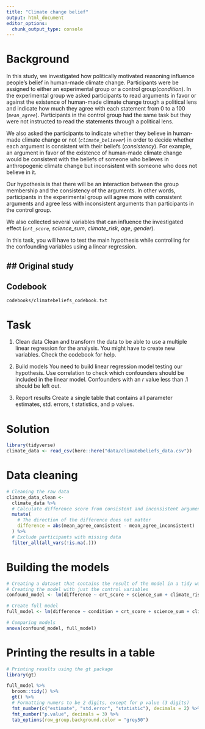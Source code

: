 ```yaml
---
title: "Climate change belief"
output: html_document
editor_options: 
  chunk_output_type: console
---
```


# Background
In this study, we investigated how politically motivated reasoning influence people's belief in human-made climate change. Participants were be assigned to either an experimental group or a control group(_condition_). In the experimental group we asked participants to read arguments in favor or against the existence of human-made climate change trough a political lens and indicate how much they agree with each statement from 0 to a 100 (_`mean_agree`_). Participants in the control group had the same task but they were not instructed to read the statements through a political lens.

We also asked the participants to indicate whether they believe in human-made climate change or not (_`climate_believer`_) in order to decide whether each argument is consistent with their beliefs (_consistency_). For example, an argument in favor of the existence of human-made climate change would be consistent with the beliefs of someone who believes in anthropogenic climate change but inconsistent with someone who does not believe in it. 

Our hypothesis is that there will be an interaction between the group membership and the consistency of the arguments. In other words, participants in the experimental group will agree more with consistent arguments and agree less with inconsistent arguments than participants in the control group.

We also collected several variables that can influence the investigated effect (_`crt_score`_, _science_sum_, _climate_risk_, _age_, _gender_).

In this task, you will have to test the main hypothesis while controlling for the confounding variables using a linear regression.

## Original study
-

## Codebook
`codebooks/climatebeliefs_codebook.txt`

# Task
1) Clean data
Clean and transform the data to be able to use a multiple linear regression for the analysis. You might have to create new variables. Check the codebook for help.

2) Build models
You need to build linear regression model testing our hypothesis. Use correlation to check which confounders should be included in the linear model. Confounders with an _r_ value less than .1 should be left out.

3) Report results
Create a single table that contains all parameter estimates, std. errors, t statistics, and p values.

# Solution
```r
library(tidyverse)
climate_data <- read_csv(here::here("data/climatebeliefs_data.csv"))
```

# Data cleaning
```r
# Cleaning the raw data
climate_data_clean <- 
  climate_data %>% 
  # Calculate difference score from consistent and inconsistent arguments
  mutate(
    # The direction of the difference does not matter
    difference = abs(mean_agree_consistent - mean_agree_inconsistent)
  ) %>% 
  # Exclude participants with missing data
  filter_all(all_vars(!is.na(.)))
```

# Building the models
```r
# Creating a dataset that contains the result of the model in a tidy way
# Creating the model with just the control variables
confound_model <- lm(difference ~ crt_score + science_sum + climate_risk + age + gender, data = climate_data_clean)

# Create full model
full_model <- lm(difference ~ condition + crt_score + science_sum + climate_risk + age + gender, data = climate_data_clean)

# Comparing models
anova(confound_model, full_model)
```

# Printing the results in a table
```r
# Printing results using the gt package
library(gt) 

full_model %>% 
  broom::tidy() %>% 
  gt() %>% 
  # Formatting numers to be 2 digits, except for p value (3 digits)
  fmt_number(c("estimate", "std.error", "statistic"), decimals = 2) %>% 
  fmt_number("p.value", decimals = 3) %>% 
  tab_options(row_group.background.color = "grey50")
```

